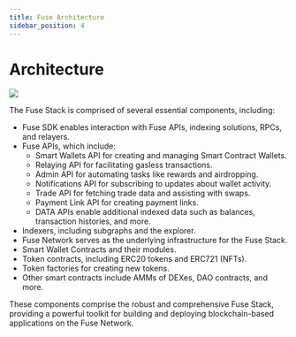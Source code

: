 ```yaml
---
title: Fuse Architecture
sidebar_position: 4
---
```


# Architecture

![](/img/roadmap/fuse_architecture_2.png)

The Fuse Stack is comprised of several essential components, including:

- Fuse SDK enables interaction with Fuse APIs, indexing solutions, RPCs, and relayers.
- Fuse APIs, which include:
  - Smart Wallets API for creating and managing Smart Contract Wallets.
  - Relaying API for facilitating gasless transactions.
  - Admin API for automating tasks like rewards and airdropping.
  - Notifications API for subscribing to updates about wallet activity.
  - Trade API for fetching trade data and assisting with swaps.
  - Payment Link API for creating payment links.
  - DATA APIs enable additional indexed data such as balances, transaction histories, and more.
- Indexers, including subgraphs and the explorer.
- Fuse Network serves as the underlying infrastructure for the Fuse Stack.
- Smart Wallet Contracts and their modules.
- Token contracts, including ERC20 tokens and ERC721 (NFTs).
- Token factories for creating new tokens.
- Other smart contracts include AMMs of DEXes, DAO contracts, and more.

These components comprise the robust and comprehensive Fuse Stack, providing a powerful toolkit for building and deploying blockchain-based applications on the Fuse Network.
